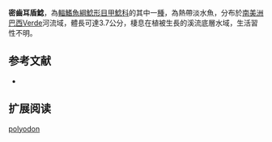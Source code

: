 {{Speciesbox
| name = 密齒耳盾鯰
| image = 
| image_width = 250px
| image_caption = 
| status = NE
| status_system = IUCN3.1
| genus = Otothyropsis
| species = polyodon
| authority = [[Calegari,_Lehmann_A._&_Reis|Calegari, Lehmann A. & Reis]], 2013
| synonyms = 
}}

'''密齒耳盾鯰'''，為[[輻鰭魚綱|輻鰭魚綱]][[鯰形目|鯰形目]][[甲鯰科|甲鯰科]]的其中一[[種|種]]，為熱帶淡水魚，分布於[[南美洲|南美洲]][[巴西|巴西]]Verde河流域，體長可達3.7公分，棲息在植被生長的溪流底層水域，生活習性不明。

==参考文献==
*{{FishBase_species|genus=Otothyropsis|species=polyodon|year=2014|month=12}}

== 扩展阅读 ==
{{refbegin}}
{{wikispecies-inline|Otothyropsis polyodon|密齒耳盾鯰}}
{{refend}}
{{Taxonbar|from=Q21324394}}

[[Category:耳盾鯰屬|polyodon]]